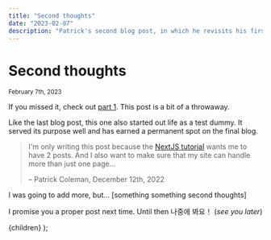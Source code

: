 ```yaml
---
title: "Second thoughts"
date: "2023-02-07"
description: "Patrick's second blog post, in which he revisits his first blog post and has some second thoughts."
---
```



# Second thoughts

<small>February 7th, 2023</small>

If you missed it, check out [part 1](/posts/first-thoughts). This post is a bit of a throwaway.

Like the last blog post, this one also started out life as a test dummy. It served its purpose well and has earned a permanent spot on the final blog.

> I'm only writing this post because the [NextJS tutorial](https://nextjs.org/learn/basics/data-fetching/blog-data) wants me to have 2 posts. And I also want to make sure that my site can handle more than just one page...
>
> – Patrick Coleman, December 12th, 2022

I was going to add more, but... [something something second thoughts]

I promise you a proper post next time. Until then 나중에 봐요！ (_see you later_)

  <PostLayout title={title} description={description}>
    {children}
  </PostLayout>
);
